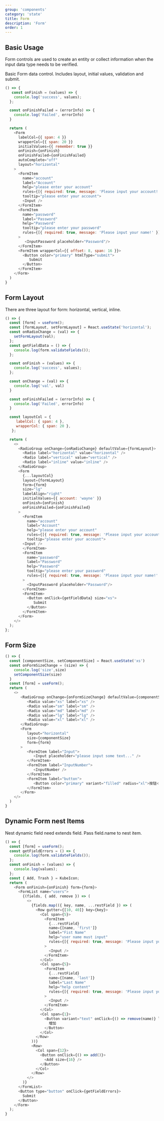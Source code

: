 ```yaml
---
group: 'components'
category: 'state'
title: Form
description: 'Form'
order: 1
---
```


## Basic Usage

Form controls are used to create an entity or collect information when the input data type needs to be verified.

Basic Form data control. Includes layout, initial values, validation and submit.

```js live=true
() => {
   const onFinish = (values) => {
    console.log('success', values);
  };

  const onFinishFailed = (errorInfo) => {
    console.log('Failed', errorInfo)
  }

  return (
    <Form
      labelCol={{ span: 4 }}
      wrapperCol={{ span: 20 }}
      initialValues={{ remember: true }}
      onFinish={onFinish}
      onFinishFailed={onFinishFailed}
      autoComplete="off"
      layout="horizontal"
    >
      <FormItem
        name="account"
        label="Account"
        help="please enter your account"
        rules={[{ required: true, message: 'Please input your account!' }]}
        tooltip="please enter your account">
        <Input />
      </FormItem>
      <FormItem
        name="password"
        label="Password"
        help="Password"
        tooltip="please enter your password"
        rules={[{ required: true, message: 'Please input your name!' }]}
      >
         <InputPassword placeholder="Password"/>
      </FormItem>
      <FormItem wrapperCol={{ offset: 8, span: 16 }}>
        <Button color="primary" htmlType="submit">
           Submit
        </Button>
      </FormItem>
    </Form>
  )
}
```

## Form Layout

There are three layout for form: horizontal, vertical, inline.

```js live=true
() => {
  const [form] = useForm();
  const [formLayout, setFormLayout] = React.useState('horizontal');
  const onRadioChange = (val) => {
    setFormLayout(val);
  };
  const getFieldData = () => {
    console.log(form.validateFields());
  };

  const onFinish = (values) => {
    console.log('success', values);
  };

  const onChange = (val) => {
    console.log('val', val)
  }

  const onFinishFailed = (errorInfo) => {
    console.log('Failed', errorInfo)
  }

  const layoutCol = {
     labelCol: { span: 4 },
     wrapperCol: { span: 20 },
   };

  return (
    <>
      <RadioGroup onChange={onRadioChange} defaultValue={formLayout}>
        <Radio label="horizontal" value="horizontal" />
        <Radio label="vertical" value="vertical" />
        <Radio label="inline" value="inline" />
      </RadioGroup>
      <Form
        {...layoutCol}
        layout={formLayout}
        form={form}
        size="lg"
        labelAlign="right"
        initialValues={{ account: 'wayne' }}
        onFinish={onFinish}
        onFinishFailed={onFinishFailed}
      >
        <FormItem
          name="account"
          label="Account"
          help="please enter your account"
          rules={[{ required: true, message: 'Please input your account!' }]}
          tooltip="please enter your account">
        <Input />
        </FormItem>
        <FormItem
          name="password"
          label="Password"
          help="Password"
          tooltip="please enter your password"
          rules={[{ required: true, message: 'Please input your name!' }]}
        >
          <InputPassword placeholder="Password"/>
        </FormItem>
        <FormItem>
          <Button onClick={getFieldData} size="xs">
             Submit
          </Button>
        </FormItem>
      </Form>
    </>
  );
};
```

## Form Size

```ts live=true
() => {
  const [componentSize, setComponentSize] = React.useState('xs')
  const onFormSizeChange = (size) => {
    console.log('size',size)
    setComponentSize(size)
  }
  const [form] = useForm();
  return (
    <>
       <RadioGroup onChange={onFormSizeChange} defaultValue={componentSize}>
          <Radio value="xs" label="xs" />
          <Radio value="sm" label="sm" />
          <Radio value="md" label="md" />
          <Radio value="lg" label="lg" />
          <Radio value="xl" label="xl" />
       </RadioGroup>
       <Form
          layout="horizontal"
          size={componentSize}
          form={form}
       >
          <FormItem label="Input">
             <Input placeholder="please input some text..." />
          </FormItem>
          <FormItem label="InputNumber">
             <InputNumber />
          </FormItem>
          <FormItem label="button">
             <Button color="primary" variant="filled" radius="xl">按钮</Button>
          </FormItem>
       </Form>
    </>
  )
}
```

## Dynamic Form nest Items

Nest dynamic field need extends field. Pass field.name to nest item.

```js live=true
() => {
  const [form] = useForm();
  const getFieldErrors = () => {
    console.log(form.validateFields());
  };
  const onFinish = (values) => {
    console.log(values);
  };
  const { Add, Trash } = KubeIcon;
  return (
    <Form onFinish={onFinish} form={form}>
      <FormList name="users">
        {(fields, { add, remove }) => (
          <>
            {fields.map(({ key, name, ...restField }) => (
              <Row gutter={[10, 40]} key={key}>
                <Col span={5}>
                  <FormItem
                    {...restField}
                    name={[name, 'first']}
                    label="Fist Name"
                    help="user name must input"
                    rules={[{ required: true, message: 'Please input your username!' }]}
                  >
                    <Input />
                  </FormItem>
                </Col>
                <Col span={5}>
                  <FormItem
                    {...restField}
                    name={[name, 'last']}
                    label="Last Name"
                    help="help content"
                    rules={[{ required: true, message: 'Please input your uid!' }]}
                  >
                    <Input />
                  </FormItem>
                </Col>
                <Col span={1}>
                  <Button variant="text" onClick={() => remove(name)} leftIcon={<Trash size={16} />}>
                    增加
                  </Button>
                </Col>
              </Row>
            ))}
            <Row>
              <Col span={12}>
                <Button onClick={() => add()}>
                  <Add size={16} />
                </Button>
              </Col>
            </Row>
          </>
        )}
      </FormList>
      <Button type="button" onClick={getFieldErrors}>
        Submit
      </Button>
    </Form>
  );
}
```
